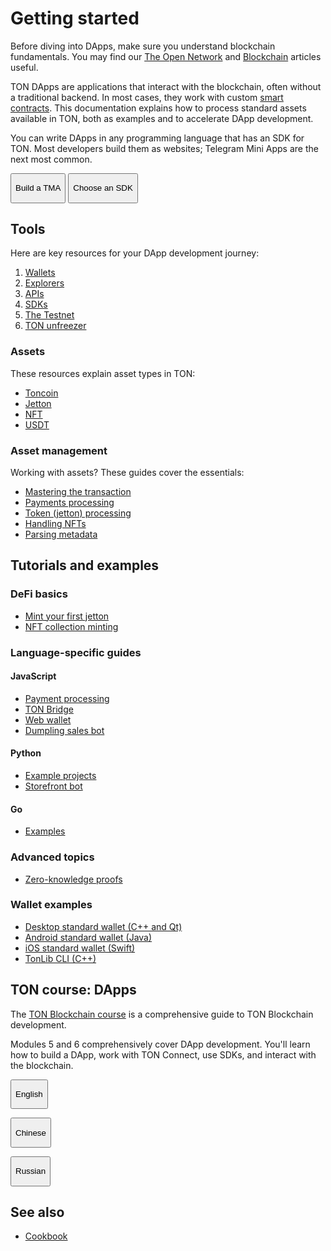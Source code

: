 

# Getting started
Before diving into DApps, make sure you understand blockchain fundamentals. You may find our [The Open Network](/v3/concepts/dive-into-ton/introduction) and [Blockchain](/v3/concepts/dive-into-ton/ton-blockchain/blockchain-of-blockchains) articles useful.

TON DApps are applications that interact with the blockchain, often without a traditional backend. In most cases, they work with custom [smart contracts](/v3/documentation/smart-contracts/overview). This documentation explains how to process standard assets available in TON, both as examples and to accelerate DApp development.

You can write DApps in any programming language that has an SDK for TON. Most developers build them as websites; Telegram Mini Apps are the next most common.

<Button href="/v3/guidelines/dapps/tma/overview" colorType="primary" sizeType="sm">

Build a TMA

</Button>


<Button href="/v3/guidelines/dapps/apis-sdks/sdk" colorType="secondary" sizeType="sm">

Choose an SDK

</Button>


## Tools

Here are key resources for your DApp development journey:

1. [Wallets](/v3/concepts/dive-into-ton/ton-ecosystem/wallet-apps)
2. [Explorers](/v3/concepts/dive-into-ton/ton-ecosystem/explorers-in-ton)
3. [APIs](/v3/guidelines/dapps/apis-sdks/api-types)
4. [SDKs](/v3/guidelines/dapps/apis-sdks/sdk)
5. [The Testnet](/v3/documentation/smart-contracts/getting-started/testnet)
6. [TON unfreezer](https://unfreezer.ton.org/)


### Assets

These resources explain asset types in TON:

- [Toncoin](/v3/documentation/dapps/defi/coins)
- [Jetton](/v3/documentation/dapps/assets/jetton)
- [NFT](/v3/documentation/dapps/assets/nft)
- [USDT](/v3/documentation/dapps/assets/usdt)


### Asset management

Working with assets? These guides cover the essentials:

- [Mastering the transaction](/v3/guidelines/dapps/transactions/overview)
- [Payments processing](/v3/guidelines/dapps/asset-processing/payments-processing)
- [Token (jetton) processing](/v3/guidelines/dapps/asset-processing/jettons)
- [Handling NFTs](/v3/guidelines/dapps/asset-processing/nft-processing/nfts)
- [Parsing metadata](/v3/guidelines/dapps/asset-processing/nft-processing/metadata-parsing)



## Tutorials and examples

### DeFi basics

- [Mint your first jetton](/v3/guidelines/dapps/tutorials/mint-your-first-token)
- [NFT collection minting](/v3/guidelines/dapps/tutorials/nft-minting-guide)

### Language-specific guides

#### JavaScript

- [Payment processing](https://github.com/toncenter/examples)
- [TON Bridge](https://github.com/ton-blockchain/bridge)
- [Web wallet](https://github.com/toncenter/ton-wallet)
- [Dumpling sales bot](/v3/guidelines/dapps/tutorials/telegram-bot-examples/accept-payments-in-a-telegram-bot-js)

#### Python

- [Example projects](https://github.com/psylopunk/pytonlib/tree/main/examples)
- [Storefront bot](/v3/guidelines/dapps/tutorials/telegram-bot-examples/accept-payments-in-a-telegram-bot)

#### Go

- [Examples](https://github.com/xssnick/tonutils-go/tree/master/example)

### Advanced topics

- [Zero-knowledge proofs](/v3/guidelines/dapps/tutorials/zero-knowledge-proofs)

### Wallet examples

- [Desktop standard wallet (C++ and Qt)](https://github.com/ton-blockchain/wallet-desktop)
- [Android standard wallet (Java)](https://github.com/ton-blockchain/wallet-android)
- [iOS standard wallet (Swift)](https://github.com/ton-blockchain/wallet-ios)
- [TonLib CLI (C++)](https://github.com/ton-blockchain/ton/blob/master/tonlib/tonlib/tonlib-cli.cpp)




## TON course: DApps

The [TON Blockchain course](https://stepik.org/course/176754/) is a comprehensive guide to TON Blockchain development.

Modules 5 and 6 comprehensively cover DApp development. You'll learn how to build a DApp, work with TON Connect, use SDKs, and interact with the blockchain.


<Button href="https://stepik.org/course/176754/promo"
colorType="primary" sizeType="sm">

English

</Button>


<Button href="https://stepik.org/course/201638/promo"
colorType="secondary" sizeType="sm">

Chinese

</Button>


<Button href="https://stepik.org/course/201855/promo"
colorType="secondary" sizeType="sm">

Russian

</Button>


## See also
- [Cookbook](/v3/guidelines/dapps/cookbook)

<Feedback />


